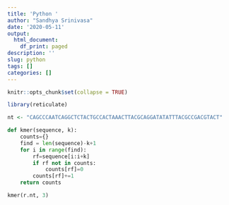 ```yaml
---
title: 'Python '
author: "Sandhya Srinivasa"
date: '2020-05-11'
output:
  html_document:
    df_print: paged
description: ''
slug: python
tags: []
categories: []
---
```


```r
knitr::opts_chunk$set(collapse = TRUE)
```

```r
library(reticulate)

nt <- "CAGCCCAATCAGGCTCTACTGCCACTAAACTTACGCAGGATATATTTACGCCGACGTACT"

```

```python

def kmer(sequence, k):
    counts={}
    find = len(sequence)-k+1 
    for i in range(find):
        rf=sequence[i:i+k]
        if rf not in counts:
            counts[rf]=0
        counts[rf]+=1
    return counts

kmer(r.nt, 3)  

```

